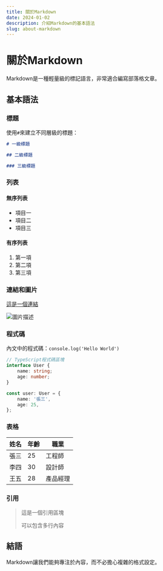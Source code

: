 ```yaml
---
title: 關於Markdown
date: 2024-01-02
description: 介紹Markdown的基本語法
slug: about-markdown
---
```


# 關於Markdown

Markdown是一種輕量級的標記語言，非常適合編寫部落格文章。

## 基本語法

### 標題

使用`#`來建立不同層級的標題：

```markdown
# 一級標題

## 二級標題

### 三級標題
```

### 列表

#### 無序列表

- 項目一
- 項目二
- 項目三

#### 有序列表

1. 第一項
2. 第二項
3. 第三項

### 連結和圖片

[這是一個連結](https://example.com)

![圖片描述](https://via.placeholder.com/150)

### 程式碼

內文中的程式碼：`console.log('Hello World')`

```typescript
// TypeScript程式碼區塊
interface User {
    name: string;
    age: number;
}

const user: User = {
    name: '張三',
    age: 25,
};
```

### 表格

| 姓名 | 年齡 | 職業     |
| ---- | ---- | -------- |
| 張三 | 25   | 工程師   |
| 李四 | 30   | 設計師   |
| 王五 | 28   | 產品經理 |

### 引用

> 這是一個引用區塊
>
> 可以包含多行內容

## 結語

Markdown讓我們能夠專注於內容，而不必擔心複雜的格式設定。
